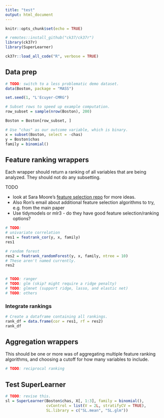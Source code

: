 ```yaml
---
title: "test"
output: html_document
---
```


```r
knitr::opts_chunk$set(echo = TRUE)

# remotes::install_github("ck37/ck37r")
library(ck37r)
library(SuperLearner)

ck37r::load_all_code("R", verbose = TRUE)
```

## Data prep

```r

# TODO: switch to a less problematic demo dataset.
data(Boston, package = "MASS")

set.seed(1, "L'Ecuyer-CMRG")

# Subset rows to speed up example computation.
row_subset = sample(nrow(Boston), 200)

Boston = Boston[row_subset, ]

# Use "chas" as our outcome variable, which is binary.
x = subset(Boston, select = -chas)
y = Boston$chas
family = binomial()

```

## Feature ranking wrappers

Each wrapper should return a ranking of all variables that are being analyzed. They should not do any subsetting.

TODO

* look at Sara Moore's [feature selection repo](https://github.com/saraemoore/SLScreenExtra) for more ideas.
* Also Ron's email about additional feature selection algorithms to try, e.g. from the main paper
* Use tidymodels or mlr3 - do they have good feature selection/ranking options?

```r
# TODO:
# univariate correlation 
res1 = featrank_cor(y, x, family)
res1

# random forest
res2 = featrank_randomForest(y, x, family, ntree = 10)
# These aren't named currently.
res2


# TODO: ranger
# TODO: glm (skip? might require a ridge penalty)
# TODO: glmnet (support ridge, lasso, and elastic net)
# TODO: others 
```

### Integrate rankings

```r
# Create a dataframe containing all rankings.
rank_df = data.frame(cor = res1, rf = res2)
rank_df
```

## Aggregation wrappers

This should be one or more was of aggregating multiple feature ranking algorithms, and choosing a cutoff for how many variables to include.

```r
# TODO: reciprocal ranking

```

## Test SuperLearner

```r
# TODO: revise this.
sl = SuperLearner(Boston$chas, X[, 1:3], family = binomial(),
                  cvControl = list(V = 2L, stratifyCV = TRUE),
                  SL.library = c("SL.mean", "SL.glm"))
```
